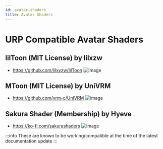 ```yaml
---
id: avatar-shaders
title: Avatar Shaders
---
```


# URP Compatible Avatar Shaders
## lilToon (MIT License) by lilxzw
- https://github.com/lilxyzw/lilToon
![image](https://booth.pximg.net/d39ea11b-78fc-488b-90dd-457109c7cd9b/i/3087170/235a98b9-7d60-49c5-980d-8028f6d0c6ad_base_resized.jpg)

## MToon (MIT License) by UniVRM
- https://github.com/vrm-c/UniVRM
![image](https://vrm.dev/en/images/vrm/card.png)

## Sakura Shader (Membership) by Hyeve
- https://ko-fi.com/sakurashaders 
![image](https://cdn.bsky.app/img/feed_fullsize/plain/did:plc:fxu7cua6kvrl7fz5fxso4cru/bafkreiad5qzfahj4yfrmljs7fgiztmjqsu4plfaenpeuaaxnga5ugfqkkm@jpeg)

:::info
These are known to be working/compatible at the time of the latest documentation update
:::

